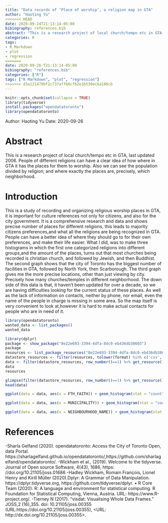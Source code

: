 ```yaml
---
title: "Data records of ‘Place of worship’, a religion map in GTA"
author: "Haoting Yu"
<<<<<<< HEAD
date: 2020-09-24T21:13:14-05:00
bibiography: references.bib
abstract: "This is a research project of local church/tempo etc in GTA, last updated 2006. People of different religions can have a clear idea of how where in GTA it has the places for them to worship. Also we can see the population divided by religion; and where exactly the places are, precisely, which neighborhood."
categories: R
tags:
- R Markdown
- plot
- regression
=======
date: 2020-09-26-T21:13:14-05:00
bibiography: "references.bib"
categories: ["R"]
tags: ["R Markdown", "plot", "regression"]
>>>>>>> d3a121479bf2c737affb6cf62e1b530ec6a186cb
---
```


```r
knitr::opts_chunk$set(collapse = TRUE)
library(tidyverse)
install.packages("opendatatoronto")
library(opendatatoronto)
```
Author: Haoting Yu
Date: 2020-09-26

# Abstract

This is a research project of local church/tempo etc in GTA, last updated 2006. People of different religions can have a clear idea of how where in GTA it has the places for them to worship. Also we can see the population divided by religion; and where exactly the places are, precisely, which neighborhood.

# Introduction
  This is a study of recording and organizing religious worship places in GTA, it is important for culture references not only for citizens, and also for the city government. It is a comprehensive research and data and shows precise number of places for different religions, this leads to majority citizens preferences,and what all the religions are being recognized in GTA. People can have a better idea of where they should go to for their own preferences, and make their life easier.
  What I did, was to make three histograms in which the first one categorized religions into different groups,and the amount of the places, turns out that most churches being recorded is christian church, and followed by Jewish, and then Buddhist. The second graph shows that the city of Toronto has the biggest number of facilities in GTA, followed by North York, then Scarborough. The third graph gives me the more precise locations, other than just viewing by city. Precisely how many churches/temples in different neighborhood. The down side of this data is that, it haven’t been updated for over a decade, so we are having difficulties looking for the current status of these places. As well as the lack of information on contacts, neither by phone, nor email, even the name of the people in charge is missing in some area. So the map itself is very convenient to look at,however it is hard to make actual contacts for people who are in need of it.
  
```r
library(opendatatoronto)
wanted_data <- list_packages()
wanted_data
```
```r
library(dplyr)
package <- show_package("8e22e693-3394-4dfa-8dc0-eb436db38603")
package
resources <- list_package_resources("8e22e693-3394-4dfa-8dc0-eb436db38603")
datastore_resources <- filter(resources, tolower(format) %in% c('csv', 'geojson'))
data <- filter(datastore_resources, row_number()==1) %>% get_resource()
data
resources
```
```r
glimpse(filter(datastore_resources, row_number()==1) %>% get_resource())
head(data)
```

```r
ggplot(data = data, aes(x = FTH_FAITH)) + geom_histogram(stat = "count") + labs(x = "Religion", y = "Numbers")
```

```r
ggplot(data = data, aes(x = MUNICIPALITY)) + geom_histogram(stat = "count")+labs(x = "City",y = "count")
```

```r
ggplot(data = data, aes(x = NEIGHBOURHOOD_NAME)) + geom_histogram(stat = "count") + labs(x = "Religion", y="Numbers")
```


# References 

-Sharla Gelfand (2020). opendatatoronto: Access the City of Toronto Open, data Portal.
https://sharlagelfand.github.io/opendatatoronto/,https://github.com/sharlagelfand/opendatatoronto/.
-Wickham et al., (2019). Welcome to the tidyverse. Journal of Open source Software, 4(43), 1686, https:
//doi.org/10.21105/joss.01686
-Hadley Wickham, Romain François, Lionel Henry and Kirill Müller (2020).Dplyr: A Grammar of Data
Manipulation. https://dplyr.tidyverse.org, https://github.com/tidyverse/dplyr.
• R Core Team (2020). R: A language and environment for statistical computing. R Foundation for
Statistical Computing, Vienna, Austria. URL: https://www.R-project.org/.
-Tierney N (2017). “visdat: Visualising Whole Data Frames.” JOSS,2 (16),355. doi: 10.21105/joss.00355
(URL:https://doi.org/10.21105/joss.00355), <URL: http://dx.doi.org/10.21105/joss.00355>.


